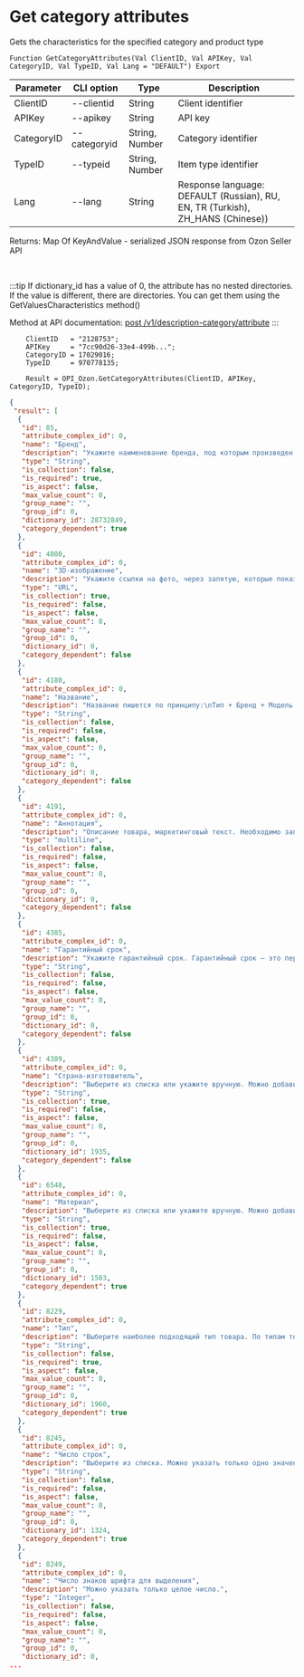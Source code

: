 ﻿---
sidebar_position: 2
---


# Get category attributes
 Gets the characteristics for the specified category and product type



`Function GetCategoryAttributes(Val ClientID, Val APIKey, Val CategoryID, Val TypeID, Val Lang = "DEFAULT") Export`

  | Parameter | CLI option | Type | Description |
  |-|-|-|-|
  | ClientID | --clientid | String | Client identifier |
  | APIKey | --apikey | String | API key |
  | CategoryID | --categoryid | String, Number | Category identifier |
  | TypeID | --typeid | String, Number | Item type identifier |
  | Lang | --lang | String | Response language: DEFAULT (Russian), RU, EN, TR (Turkish), ZH_HANS (Chinese)) |

  
  Returns:  Map Of KeyAndValue - serialized JSON response from Ozon Seller API

<br/>

:::tip
If dictionary_id has a value of 0, the attribute has no nested directories. If the value is different, there are directories. You can get them using the GetValuesCharacteristics method()

 Method at API documentation: [post /v1/description-category/attribute](https://docs.ozon.ru/api/seller/#operation/DescriptionCategoryAPI_GetAttributes)
:::
<br/>


```bsl title="Code example"
    ClientID   = "2128753";
    APIKey     = "7cc90d26-33e4-499b...";
    CategoryID = 17029016;
    TypeID     = 970778135;

    Result = OPI_Ozon.GetCategoryAttributes(ClientID, APIKey, CategoryID, TypeID);
```
 



```json title="Result"
{
 "result": [
  {
   "id": 85,
   "attribute_complex_id": 0,
   "name": "Бренд",
   "description": "Укажите наименование бренда, под которым произведен товар. Если товар не имеет бренда, используйте значение \"Нет бренда\".",
   "type": "String",
   "is_collection": false,
   "is_required": true,
   "is_aspect": false,
   "max_value_count": 0,
   "group_name": "",
   "group_id": 0,
   "dictionary_id": 28732849,
   "category_dependent": true
  },
  {
   "id": 4080,
   "attribute_complex_id": 0,
   "name": "3D-изображение",
   "description": "Укажите ссылки на фото, через запятую, которые показывает товар под разными равными углами. В серии фото важно соблюдать последовательность, чтобы ракурс каждого следующего фото отличался от предыдущего на равный угол. Из этих фотографий на сайте автоматически сформируется 3D-модель товара. Минимальное рекомендованное количество - 15 штук.",
   "type": "URL",
   "is_collection": true,
   "is_required": false,
   "is_aspect": false,
   "max_value_count": 0,
   "group_name": "",
   "group_id": 0,
   "dictionary_id": 0,
   "category_dependent": false
  },
  {
   "id": 4180,
   "attribute_complex_id": 0,
   "name": "Название",
   "description": "Название пишется по принципу:\nТип + Бренд + Модель (серия + пояснение) + Артикул производителя + , (запятая) + Атрибут\nНазвание не пишется большими буквами (не используем caps lock).\nПеред атрибутом ставится запятая. Если атрибутов несколько, они так же разделяются запятыми.\nЕсли какой-то составной части названия нет - пропускаем её.\nАтрибутом может быть: цвет, вес, объём, количество штук в упаковке и т.д.\nЦвет пишется с маленькой буквы, в мужском роде, единственном числе.\nСлово цвет в названии не пишем.\nТочка в конце не ставится.\nНикаких знаков препинания, кроме запятой, не используем.\nКавычки используем только для названий на русском языке.\nПримеры корректных названий:\nСмартфон Apple iPhone XS MT572RU/A, space black \nКеды Dr. Martens Киноклассика, бело-черные, размер 43\nСтиральный порошок Ariel Магия белого с мерной ложкой, 15 кг\nСоус Heinz Xtreme Tabasco суперострый, 10 мл\nИгрушка для животных Четыре лапы \"Бегающая мышка\" БММ, белый",
   "type": "String",
   "is_collection": false,
   "is_required": false,
   "is_aspect": false,
   "max_value_count": 0,
   "group_name": "",
   "group_id": 0,
   "dictionary_id": 0,
   "category_dependent": false
  },
  {
   "id": 4191,
   "attribute_complex_id": 0,
   "name": "Аннотация",
   "description": "Описание товара, маркетинговый текст. Необходимо заполнять на русском языке.",
   "type": "multiline",
   "is_collection": false,
   "is_required": false,
   "is_aspect": false,
   "max_value_count": 0,
   "group_name": "",
   "group_id": 0,
   "dictionary_id": 0,
   "category_dependent": false
  },
  {
   "id": 4385,
   "attribute_complex_id": 0,
   "name": "Гарантийный срок",
   "description": "Укажите гарантийный срок. Гарантийный срок – это период, в течение которого изготовитель гарантирует качество товара и обязуется принять данный товар у потребителя для проведения проверки качества (экспертизы) и выполнения предусмотренных законом требований.",
   "type": "String",
   "is_collection": false,
   "is_required": false,
   "is_aspect": false,
   "max_value_count": 0,
   "group_name": "",
   "group_id": 0,
   "dictionary_id": 0,
   "category_dependent": false
  },
  {
   "id": 4389,
   "attribute_complex_id": 0,
   "name": "Страна-изготовитель",
   "description": "Выберите из списка или укажите вручную. Можно добавить несколько значений через точку с запятой. Если точка с запятой есть в значении атрибута, поместите знак в кавычки \";\".",
   "type": "String",
   "is_collection": true,
   "is_required": false,
   "is_aspect": false,
   "max_value_count": 0,
   "group_name": "",
   "group_id": 0,
   "dictionary_id": 1935,
   "category_dependent": false
  },
  {
   "id": 6548,
   "attribute_complex_id": 0,
   "name": "Материал",
   "description": "Выберите из списка или укажите вручную. Можно добавить несколько значений через точку с запятой. Если точка с запятой есть в значении атрибута, поместите знак в кавычки \";\".",
   "type": "String",
   "is_collection": true,
   "is_required": false,
   "is_aspect": false,
   "max_value_count": 0,
   "group_name": "",
   "group_id": 0,
   "dictionary_id": 1503,
   "category_dependent": true
  },
  {
   "id": 8229,
   "attribute_complex_id": 0,
   "name": "Тип",
   "description": "Выберите наиболее подходящий тип товара. По типам товары распределяются по категориям на сайте Ozon. Если тип указан неправильно, товар попадет в неверную категорию. Чтобы правильно указать тип, найдите на сайте Ozon товары, похожие на ваш, и посмотрите, какой тип у них указан.",
   "type": "String",
   "is_collection": false,
   "is_required": true,
   "is_aspect": false,
   "max_value_count": 0,
   "group_name": "",
   "group_id": 0,
   "dictionary_id": 1960,
   "category_dependent": true
  },
  {
   "id": 8245,
   "attribute_complex_id": 0,
   "name": "Число строк",
   "description": "Выберите из списка. Можно указать только одно значение.",
   "type": "String",
   "is_collection": false,
   "is_required": false,
   "is_aspect": false,
   "max_value_count": 0,
   "group_name": "",
   "group_id": 0,
   "dictionary_id": 1324,
   "category_dependent": true
  },
  {
   "id": 8249,
   "attribute_complex_id": 0,
   "name": "Число знаков шрифта для выделения",
   "description": "Можно указать только целое число.",
   "type": "Integer",
   "is_collection": false,
   "is_required": false,
   "is_aspect": false,
   "max_value_count": 0,
   "group_name": "",
   "group_id": 0,
   "dictionary_id": 0,
...
```

